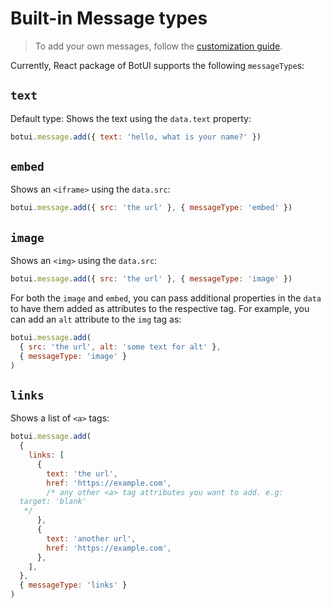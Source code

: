 # Built-in Message types

> To add your own messages, follow the [customization guide](./custom).

Currently, React package of BotUI supports the following `messageType`s:

## `text`

Default type: Shows the text using the `data.text` property:

```js
botui.message.add({ text: 'hello, what is your name?' })
```

## `embed`

Shows an `<iframe>` using the `data.src`:

```js
botui.message.add({ src: 'the url' }, { messageType: 'embed' })
```

## `image`

Shows an `<img>` using the `data.src`:

```js
botui.message.add({ src: 'the url' }, { messageType: 'image' })
```

For both the `image` and `embed`, you can pass additional properties in the `data` to have them added as attributes to the respective tag. For example, you can add an `alt` attribute to the `img` tag as:

```js
botui.message.add(
  { src: 'the url', alt: 'some text for alt' },
  { messageType: 'image' }
)
```

## `links`

Shows a list of `<a>` tags:

```js
botui.message.add(
  {
    links: [
      {
        text: 'the url',
        href: 'https://example.com',
        /* any other <a> tag attributes you want to add. e.g:
  target: 'blank'
   */
      },
      {
        text: 'another url',
        href: 'https://example.com',
      },
    ],
  },
  { messageType: 'links' }
)
```
